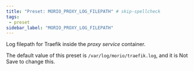 ```yaml
---
title: "Preset: MORIO_PROXY_LOG_FILEPATH" # skip-spellcheck
tags:
 - preset
sidebar_label: "MORIO_PROXY_LOG_FILEPATH"
---
```


Log filepath for Traefik inside the _proxy service_ container.

<Note>

The default value of this preset is `/var/log/morio/traefik.log`, and it is <Label style="danger">Not Save</Label> to change this.

</Note>
